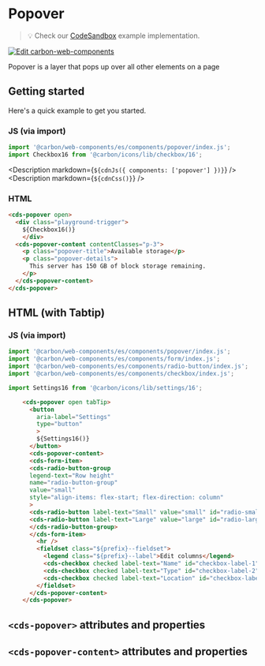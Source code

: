 
# Popover

> 💡 Check our
> [CodeSandbox](https://codesandbox.io/s/github/carbon-design-system/carbon-for-ibm-dotcom/tree/main/packages/carbon-web-components/examples/codesandbox/basic/components/popover)
> example implementation.

[![Edit carbon-web-components](https://codesandbox.io/static/img/play-codesandbox.svg)](https://codesandbox.io/s/github/carbon-design-system/carbon-for-ibm-dotcom/tree/main/packages/carbon-web-components/examples/codesandbox/basic/components/popover)

Popover is a layer that pops up over all other elements on a page

## Getting started

Here's a quick example to get you started.

### JS (via import)

```javascript
import '@carbon/web-components/es/components/popover/index.js';
import Checkbox16 from '@carbon/icons/lib/checkbox/16';
```

<Description markdown={`${cdnJs({ components: ['popover'] })}`} />
<Description markdown={`${cdnCss()}`} />

### HTML

```html
<cds-popover open>
  <div class="playground-trigger">
    ${Checkbox16()}
    </div>
  <cds-popover-content contentClasses="p-3">
    <p class="popover-title">Available storage</p>
    <p class="popover-details">
      This server has 150 GB of block storage remaining.
    </p>
  </cds-popover-content>
</cds-popover>
```

## HTML (with Tabtip)

### JS (via import)

```javascript
import '@carbon/web-components/es/components/popover/index.js';
import '@carbon/web-components/es/components/form/index.js';
import '@carbon/web-components/es/components/radio-button/index.js';
import '@carbon/web-components/es/components/checkbox/index.js';

import Settings16 from '@carbon/icons/lib/settings/16';

```

```html
    <cds-popover open tabTip>
      <button
        aria-label="Settings"
        type="button"
        >
        ${Settings16()}
      </button>
      <cds-popover-content>
      <cds-form-item>
      <cds-radio-button-group
      legend-text="Row height"
      name="radio-button-group"
      value="small"
      style="align-items: flex-start; flex-direction: column"
      >
      <cds-radio-button label-text="Small" value="small" id="radio-small"></cds-radio-button>
      <cds-radio-button label-text="Large" value="large" id="radio-large"></cds-radio-button>
      </cds-radio-button-group>
      </cds-form-item>
        <hr />
        <fieldset class="${prefix}--fieldset">
          <legend class="${prefix}--label">Edit columns</legend>
          <cds-checkbox checked label-text="Name" id="checkbox-label-1"></cds-checkbox>
          <cds-checkbox checked label-text="Type" id="checkbox-label-2"></cds-checkbox>
          <cds-checkbox checked label-text="Location" id="checkbox-label-3"></cds-checkbox>
        </fieldset>
      </cds-popover-content>
    </cds-popover>
```

## `<cds-popover>` attributes and properties

<Props of="cds-popover" />

## `<cds-popover-content>` attributes and properties

<Props of="cds-popover-content" />
